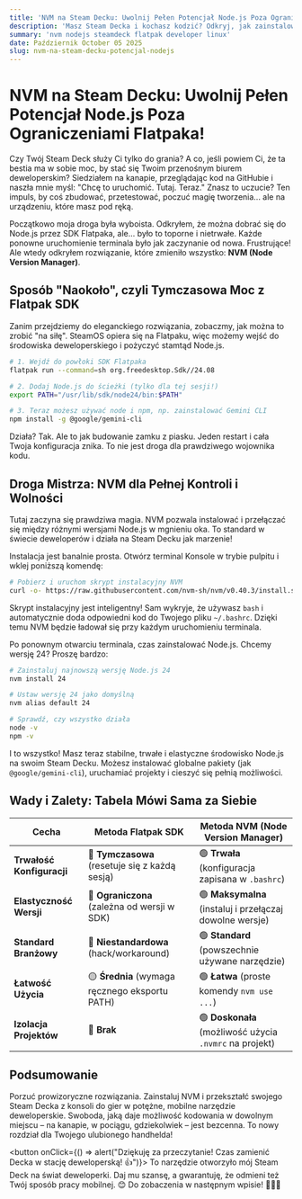 ```yaml
---
title: 'NVM na Steam Decku: Uwolnij Pełen Potencjał Node.js Poza Ograniczeniami Flatpaka!'
description: 'Masz Steam Decka i kochasz kodzić? Odkryj, jak zainstalować i zarządzać Node.js za pomocą NVM, by zamienić konsolę w prawdziwą stację deweloperską. Porzucamy tymczasowe rozwiązania na rzecz elegancji i mocy!'
summary: 'nvm nodejs steamdeck flatpak developer linux'
date: Październik October 05 2025
slug: nvm-na-steam-decku-potencjal-nodejs
---
```


# NVM na Steam Decku: Uwolnij Pełen Potencjał Node.js Poza Ograniczeniami Flatpaka!

Czy Twój Steam Deck służy Ci tylko do grania? A co, jeśli powiem Ci, że ta bestia ma w sobie moc, by stać się Twoim przenośnym biurem deweloperskim? Siedziałem na kanapie, przeglądając kod na GitHubie i naszła mnie myśl: "Chcę to uruchomić. Tutaj. Teraz." Znasz to uczucie? Ten impuls, by coś zbudować, przetestować, poczuć magię tworzenia... ale na urządzeniu, które masz pod ręką.

Początkowo moja droga była wyboista. Odkryłem, że można dobrać się do Node.js przez SDK Flatpaka, ale... było to toporne i nietrwałe. Każde ponowne uruchomienie terminala było jak zaczynanie od nowa. Frustrujące! Ale wtedy odkryłem rozwiązanie, które zmieniło wszystko: **NVM (Node Version Manager)**.

## Sposób "Naokoło", czyli Tymczasowa Moc z Flatpak SDK

Zanim przejdziemy do eleganckiego rozwiązania, zobaczmy, jak można to zrobić "na siłę". SteamOS opiera się na Flatpaku, więc możemy wejść do środowiska deweloperskiego i pożyczyć stamtąd Node.js.

```bash
# 1. Wejdź do powłoki SDK Flatpaka
flatpak run --command=sh org.freedesktop.Sdk//24.08

# 2. Dodaj Node.js do ścieżki (tylko dla tej sesji!)
export PATH="/usr/lib/sdk/node24/bin:$PATH"

# 3. Teraz możesz używać node i npm, np. zainstalować Gemini CLI
npm install -g @google/gemini-cli
```

Działa? Tak. Ale to jak budowanie zamku z piasku. Jeden restart i cała Twoja konfiguracja znika. To nie jest droga dla prawdziwego wojownika kodu.

## Droga Mistrza: NVM dla Pełnej Kontroli i Wolności

Tutaj zaczyna się prawdziwa magia. NVM pozwala instalować i przełączać się między różnymi wersjami Node.js w mgnieniu oka. To standard w świecie deweloperów i działa na Steam Decku jak marzenie!

Instalacja jest banalnie prosta. Otwórz terminal Konsole w trybie pulpitu i wklej poniższą komendę:

```bash
# Pobierz i uruchom skrypt instalacyjny NVM
curl -o- https://raw.githubusercontent.com/nvm-sh/nvm/v0.40.3/install.sh | bash
```

Skrypt instalacyjny jest inteligentny! Sam wykryje, że używasz `bash` i automatycznie doda odpowiedni kod do Twojego pliku `~/.bashrc`. Dzięki temu NVM będzie ładował się przy każdym uruchomieniu terminala.

Po ponownym otwarciu terminala, czas zainstalować Node.js. Chcemy wersję 24? Proszę bardzo:

```bash
# Zainstaluj najnowszą wersję Node.js 24
nvm install 24

# Ustaw wersję 24 jako domyślną
nvm alias default 24

# Sprawdź, czy wszystko działa
node -v
npm -v
```

I to wszystko! Masz teraz stabilne, trwałe i elastyczne środowisko Node.js na swoim Steam Decku. Możesz instalować globalne pakiety (jak `@google/gemini-cli`), uruchamiać projekty i cieszyć się pełnią możliwości.

## Wady i Zalety: Tabela Mówi Sama za Siebie

| Cecha                    | Metoda Flatpak SDK                                  | Metoda NVM (Node Version Manager)                     |
| ------------------------ | --------------------------------------------------- | ----------------------------------------------------- |
| **Trwałość Konfiguracji** | 🔴 **Tymczasowa** (resetuje się z każdą sesją)      | 🟢 **Trwała** (konfiguracja zapisana w `.bashrc`)       |
| **Elastyczność Wersji**  | 🔴 **Ograniczona** (zależna od wersji w SDK)        | 🟢 **Maksymalna** (instaluj i przełączaj dowolne wersje) |
| **Standard Branżowy**    | 🔴 **Niestandardowa** (hack/workaround)             | 🟢 **Standard** (powszechnie używane narzędzie)         |
| **Łatwość Użycia**       | 🟡 **Średnia** (wymaga ręcznego eksportu PATH)      | 🟢 **Łatwa** (proste komendy `nvm use ...`)            |
| **Izolacja Projektów**   | 🔴 **Brak**                                         | 🟢 **Doskonała** (możliwość użycia `.nvmrc` na projekt) |

## Podsumowanie

Porzuć prowizoryczne rozwiązania. Zainstaluj NVM i przekształć swojego Steam Decka z konsoli do gier w potężne, mobilne narzędzie deweloperskie. Swoboda, jaką daje możliwość kodowania w dowolnym miejscu – na kanapie, w pociągu, gdziekolwiek – jest bezcenna. To nowy rozdział dla Twojego ulubionego handhelda!

<button onClick={() => alert("Dziękuję za przeczytanie! Czas zamienić Decka w stację deweloperską! 👍")}>
  To narzędzie otworzyło mój Steam Deck na świat deweloperki. Daj mu szansę, a gwarantuję, że odmieni też Twój sposób pracy mobilnej. 😊 Do zobaczenia w następnym wpisie! 🧙‍♂️🌟
</button>
